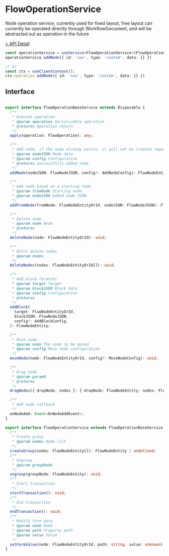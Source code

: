 # FlowOperationService

Node operation service, currently used for fixed layout, free layout can currently be operated directly through WorkflowDocument, and will be abstracted out as operation in the future

[> API Detail](https://flowgram.aiauto-docs/fixed-layout-editor/interfaces/FlowOperationService.html)

```typescript pure
const operationService = useService<FlowOperationService>(FlowOperationService)
operationService.addNode({ id: 'xxx', type: 'custom', data: {} })

// or
const ctx = useClientContext();
ctx.operation.addNode({ id: 'xxx', type: 'custom', data: {} })


```

## Interface

```typescript pure

export interface FlowOperationBaseService extends Disposable {
  /**
   * Execute operation
   * @param operation Serializable operation
   * @returns Operation return
   */
  apply(operation: FlowOperation): any;

  /**
   * Add node, if the node already exists, it will not be created repeatedly
   * @param nodeJSON Node data
   * @param config Configuration
   * @returns Successfully added node
   */
  addNode(nodeJSON: FlowNodeJSON, config?: AddNodeConfig): FlowNodeEntity;

  /**
   * Add node based on a starting node
   * @param fromNode Starting node
   * @param nodeJSON Added node JSON
   */
  addFromNode(fromNode: FlowNodeEntityOrId, nodeJSON: FlowNodeJSON): FlowNodeEntity;

  /**
   * Delete node
   * @param node Node
   * @returns
   */
  deleteNode(node: FlowNodeEntityOrId): void;

  /**
   * Batch delete nodes
   * @param nodes
   */
  deleteNodes(nodes: FlowNodeEntityOrId[]): void;

  /**
   * Add block (branch)
   * @param target Target
   * @param blockJSON Block data
   * @param config Configuration
   * @returns
   */
  addBlock(
    target: FlowNodeEntityOrId,
    blockJSON: FlowNodeJSON,
    config?: AddBlockConfig,
  ): FlowNodeEntity;

  /**
   * Move node
   * @param node The node to be moved
   * @param config Move node configuration
   */
  moveNode(node: FlowNodeEntityOrId, config?: MoveNodeConfig): void;

  /**
   * Drag node
   * @param param0
   * @returns
   */
  dragNodes({ dropNode, nodes }: { dropNode: FlowNodeEntity; nodes: FlowNodeEntity[] }): void;

  /**
   * Add node callback
   */
  onNodeAdd: Event<OnNodeAddEvent>;
}

export interface FlowOperationService extends FlowOperationBaseService {
  /**
   * Create group
   * @param nodes Node list
   */
  createGroup(nodes: FlowNodeEntity[]): FlowNodeEntity | undefined;
  /**
   * Ungroup
   * @param groupNode
   */
  ungroup(groupNode: FlowNodeEntity): void;
  /**
   * Start transaction
   */
  startTransaction(): void;
  /**
   * End transaction
   */
  endTransaction(): void;
  /**
   * Modify form data
   * @param node Node
   * @param path Property path
   * @param value Value
   */
  setFormValue(node: FlowNodeEntityOrId, path: string, value: unknown): void;
}
```
